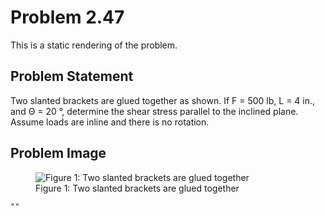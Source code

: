 # Problem 2.47 {.unnumbered}

This is a static rendering of the problem.

## Problem Statement
Two slanted brackets are glued together as shown. If F = 500 lb, L = 4 in., and Θ = 20 °, determine the shear stress parallel to the inclined plane. Assume loads are inline and there is no rotation.

## Problem Image

![Figure 1: Two slanted brackets are glued together](images/153.png){fig-alt="Picture with two slanted brackets glued together, and the slant is at the stated angle. A force is applied to each edge of the brackets."}

```shinylive-python


""
    
  

```
